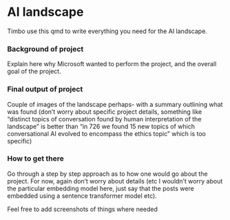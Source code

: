 # AI landscape

Timbo use this qmd to write everything you need for the AI landscape.

### Background of project

Explain here why Microsoft wanted to perform the project, and the overall goal of the project. 

### Final output of project

Couple of images of the landscape perhaps- with a summary outlining what was found (don't worry about specific project details, something like "distinct topics of conversation found by human interpretation of the landscape" is better than "in 726 we found 15 new topics of which conversational AI evolved to encompass the ethics topic" which is too specific)

### How to get there

Go through a step by step approach as to how one would go about the project. For now, again don't worry about details (etc I wouldn't worry about the particular embedding model here, just say that the posts were embedded using a sentence transformer model etc).

Feel free to add screenshots of things where needed
